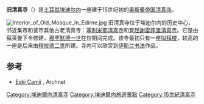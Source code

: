 {{expand|time=2017-02-08T15:21:11+00:00}}
{{Infobox religious building
| building_name         = 旧清真寺
| image                 = Edirne 5232.jpg
| image_size            = 250px
| location              = [[土耳其|土耳其]][[埃迪尔内|埃迪尔内]]
| geo                   = {{coord|41.676712|N|26.555704|E|region:TR_type:landmark|title=inline,title}}
| religious_affiliation = [[伊斯兰教|伊斯兰教]]
| architect             = Haci Alaeddin, Ömer bin Ibrahim
| architecture_type     = [[清真寺|清真寺]]
| architecture_style    = [[奥斯曼建筑|奥斯曼建筑]]
| groundbreaking        = 1402
| year_completed        = 1414
| minaret_quantity      = 2
| dome_quantity        = 9
}}
'''旧清真寺'''（{{lang-tr|Eski Camii}}）是[[土耳其|土耳其]][[埃迪尔内|埃迪尔内]]一座建于15世纪初的[[奥斯曼帝国|奥斯曼帝国]][[清真寺|清真寺]]。 

[[File:Interior_of_Old_Mosque_in_Edirne.jpg|thumb]]
旧清真寺位于埃迪尔内的历史中心，邻近集市和该市其他古老清真寺：[[塞利米耶清真寺|塞利米耶清真寺]]和[[育屈謝雷菲里清真寺|育屈謝雷菲里清真寺]]。它是由蘇萊曼下令修建，[[穆罕默德一世_(奥斯曼帝国)|穆罕默德一世]]在位期间完成。该寺最初只有一座[[叫拜楼|叫拜楼]]，较高的一座是后来由[[穆拉德二世|穆拉德二世]]所建。寺内可以欣赏到[[伊斯兰书法|伊斯兰书法]]作品。

== 参考 ==
*[http://archnet.org/sites/1934 Eski Camii] {{Wayback|url=http://archnet.org/sites/1934 |date=20150213013251 }}, Archnet
{{commonscat|Mosques in Edirne|position=left}}
{{土耳其清真寺}}
{{coord|41.676712|N|26.555704|E|display=title|region:TR_type:landmark}}

[[Category:埃迪爾内清真寺|Category:埃迪爾内清真寺]]
[[Category:埃迪爾内旅遊景點|Category:埃迪爾内旅遊景點]]
[[Category:15世紀清真寺|Category:15世紀清真寺]]